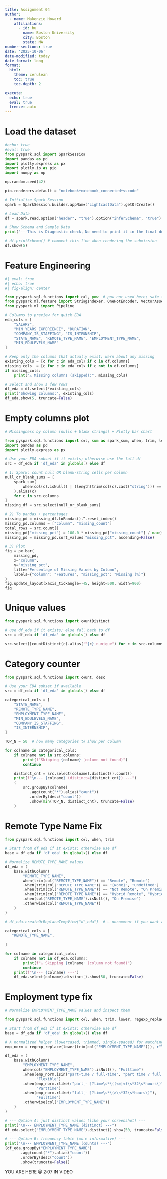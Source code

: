 ```yaml
---
title: Assignment 04
author:
  - name: Makenzie Howard
    affiliations:
      - id: bu
        name: Boston University
        city: Boston
        state: MA
number-sections: true
date: '2025-10-06'
date-modified: today
date-format: long
format:
  html:
    theme: cerulean
    toc: true
    toc-depth: 2

execute:
  echo: true
  eval: true
  freeze: auto
---
```


# Load the dataset
```python
#echo: true
#eval: true
from pyspark.sql import SparkSession
import pandas as pd
import plotly.express as px
import plotly.io as pio
import numpy as np

np.random.seed(42)

pio.renderers.default = "notebook+notebook_connected+vscode"

# Initialize Spark Session
spark = SparkSession.builder.appName("LightcastData").getOrCreate()

# Load Data
df = spark.read.option("header", "true").option("inferSchema", "true").option("multiLine","true").option("escape", "\"").csv("./data/lightcast_job_postings.csv")

# Show Schema and Sample Data
print("---This is Diagnostic check, No need to print it in the final doc---")

# df.printSchema() # comment this line when rendering the submission
df.show(5)

```

# Feature Engineering
```python
#| eval: true
#| echo: true
#| fig-align: center

from pyspark.sql.functions import col, pow  # pow not used here; safe to keep
from pyspark.ml.feature import StringIndexer, OneHotEncoder, VectorAssembler
from pyspark.ml import Pipeline

# Columns to preview for quick EDA
eda_cols = [
    "SALARY",
    "MIN_YEARS_EXPERIENCE", "DURATION",
    "COMPANY_IS_STAFFING", "IS_INTERNSHIP",
    "STATE_NAME", "REMOTE_TYPE_NAME", "EMPLOYMENT_TYPE_NAME",
    "MIN_EDULEVELS_NAME"
]

# Keep only the columns that actually exist; warn about any missing
existing_cols = [c for c in eda_cols if c in df.columns]
missing_cols  = [c for c in eda_cols if c not in df.columns]
if missing_cols:
    print("⚠️ Missing columns (skipped):", missing_cols)

# Select and show a few rows
df_eda = df.select(*existing_cols)
print("Showing columns:", existing_cols)
df_eda.show(5, truncate=False)


```

# Empty columns plot
```python
# Missingness by column (nulls + blank strings) + Plotly bar chart

from pyspark.sql.functions import col, sum as spark_sum, when, trim, length
import pandas as pd
import plotly.express as px

# Use your EDA subset if it exists; otherwise use the full df
src = df_eda if 'df_eda' in globals() else df

# 1) Spark: count null OR blank-string cells per column
null_or_blank_sums = [
    spark_sum(
        when(col(c).isNull() | (length(trim(col(c).cast("string"))) == 0), 1).otherwise(0)
    ).alias(c)
    for c in src.columns
]
missing_df = src.select(null_or_blank_sums)

# 2) To pandas + percentages
missing_pd = missing_df.toPandas().T.reset_index()
missing_pd.columns = ["column", "missing_count"]
total_rows = src.count()
missing_pd["missing_pct"] = 100.0 * missing_pd["missing_count"] / max(total_rows, 1)
missing_pd = missing_pd.sort_values("missing_pct", ascending=False)

# 3) Plot
fig = px.bar(
    missing_pd,
    x="column",
    y="missing_pct",
    title="Percentage of Missing Values by Column",
    labels={"column": "Features", "missing_pct": "Missing (%)"}
)
fig.update_layout(xaxis_tickangle=-45, height=500, width=900)
fig


```

# Unique values
```python
from pyspark.sql.functions import countDistinct

# use df_eda if it exists; else fall back to df
src = df_eda if 'df_eda' in globals() else df

src.select([countDistinct(c).alias(f"{c}_nunique") for c in src.columns]).show(truncate=False)


```

# Category counter
```python
from pyspark.sql.functions import count, desc

# Use your EDA subset if available
src = df_eda if 'df_eda' in globals() else df

categorical_cols = [
    "STATE_NAME",
    "REMOTE_TYPE_NAME",
    "EMPLOYMENT_TYPE_NAME",
    "MIN_EDULEVELS_NAME",
    "COMPANY_IS_STAFFING",
    "IS_INTERNSHIP",
]

TOP_N = 50  # how many categories to show per column

for colname in categorical_cols:
    if colname not in src.columns:
        print(f"Skipping {colname} (column not found)")
        continue

    distinct_cnt = src.select(colname).distinct().count()
    print(f"\n--- {colname} (distinct={distinct_cnt}) ---")
    (
        src.groupBy(colname)
           .agg(count("*").alias("count"))
           .orderBy(desc("count"))
           .show(min(TOP_N, distinct_cnt), truncate=False)
    )


```

#  Remote Type Name Fix
```python
from pyspark.sql.functions import col, when, trim

# Start from df_eda if it exists; otherwise use df
base = df_eda if 'df_eda' in globals() else df

# Normalize REMOTE_TYPE_NAME values
df_eda = (
    base.withColumn(
        "REMOTE_TYPE_NAME",
        when(trim(col("REMOTE_TYPE_NAME")) == "Remote", "Remote")
        .when(trim(col("REMOTE_TYPE_NAME")) == "[None]", "Undefined")
        .when(trim(col("REMOTE_TYPE_NAME")) == "Not Remote", "On Premise")
        .when(trim(col("REMOTE_TYPE_NAME")) == "Hybrid Remote", "Hybrid")
        .when(col("REMOTE_TYPE_NAME").isNull(), "On Premise")
        .otherwise(col("REMOTE_TYPE_NAME"))
    )
)

# df_eda.createOrReplaceTempView("df_eda")  # ← uncomment if you want a SQL temp view

categorical_cols = [
   "REMOTE_TYPE_NAME",
    
]

for colname in categorical_cols:
    if colname not in df_eda.columns:
        print(f"⚠️ Skipping {colname} (column not found)")
        continue
    print(f"\n--- {colname} ---")
    df_eda.select(colname).distinct().show(50, truncate=False)


```

# Employment type fix
```python
# Normalize EMPLOYMENT_TYPE_NAME values and inspect them

from pyspark.sql.functions import col, when, trim, lower, regexp_replace, desc, count

# Start from df_eda if it exists; otherwise use df
base = df_eda if 'df_eda' in globals() else df

# A normalized helper (lowercased, trimmed, single-spaced) for matching
emp_norm = regexp_replace(lower(trim(col("EMPLOYMENT_TYPE_NAME"))), r"\s+", " ")

df_eda = (
    base.withColumn(
        "EMPLOYMENT_TYPE_NAME",
        when(col("EMPLOYMENT_TYPE_NAME").isNull(), "Fulltime")                                   # NULL → Fulltime
        .when(emp_norm.isin("part-time / full-time", "part time / full time", "part-time/full-time"),
              "Flexible")                                                                        # "Part-time / full-time" → Flexible
        .when(emp_norm.rlike(r"part[- ]?time\s*\((<=|≤)\s*32\s*hours\)"),
              "Parttime")                                                                        # "Part-time (<=/≤ 32 hours)" → Parttime
        .when(emp_norm.rlike(r"full[- ]?time\s*\(>\s*32\s*hours\)"),
              "Fulltime")                                                                        # "Full-time (> 32 hours)" → Fulltime
        .otherwise(col("EMPLOYMENT_TYPE_NAME"))                                                  # keep others as-is
    )
)

# --- Option A: just distinct values (like your screenshot) ---
print("\n--- EMPLOYMENT_TYPE_NAME (distinct) ---")
df_eda.select("EMPLOYMENT_TYPE_NAME").distinct().show(50, truncate=False)

# --- Option B: frequency table (more informative) ---
print("\n--- EMPLOYMENT_TYPE_NAME (counts) ---")
(df_eda.groupBy("EMPLOYMENT_TYPE_NAME")
       .agg(count("*").alias("count"))
       .orderBy(desc("count"))
       .show(truncate=False))

```

YOU ARE HERE @ 2:07 IN VIDEO